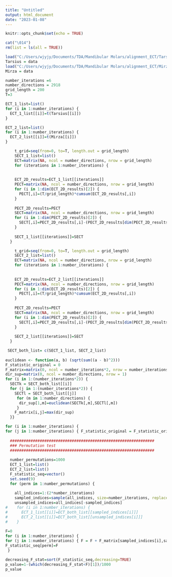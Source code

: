 ---
title: "Untitled"
output: html_document
date: "2023-01-08"
---

```{r setup, include=FALSE}
knitr::opts_chunk$set(echo = TRUE)
```

```{r}
cat("\014")
rm(list = ls(all = TRUE))
```

```{r}
load("C:/Users/wjyjy/Documents/TDA/Mandibular Molars/alignment_ECT/Tarsius.RData")
Tarsius = data
load("C:/Users/wjyjy/Documents/TDA/Mandibular Molars/alignment_ECT/Mirza.RData")
Mirza = data
```

```{r}
number_iterations =6
number_directions = 2918
grid_length = 200
T=3
```

```{r}
ECT_1_list=list()
for (i in 1:number_iterations) {
  ECT_1_list[[i]]=t(Tarsius[[i]])
}

ECT_2_list=list()
for (i in 1:number_iterations) {
  ECT_2_list[[i]]=t(Mirza[[i]])
}
```


```{r}
    t_grid=seq(from=0, to=T, length.out = grid_length)
    SECT_1_list=list()
    ECT=matrix(NA, ncol = number_directions, nrow = grid_length)
    for (iterations in 1:number_iterations) {
    
    
    ECT_2D_results=ECT_1_list[[iterations]]
    PECT=matrix(NA, ncol = number_directions, nrow = grid_length)
    for (i in 1:dim(ECT_2D_results)[2]) {
      PECT[,i]=(T/grid_length)*cumsum(ECT_2D_results[,i])
    }
    
    PECT_2D_results=PECT
    SECT=matrix(NA, ncol = number_directions, nrow = grid_length)
    for (i in 1:dim(PECT_2D_results)[2]) {
      SECT[,i]=PECT_2D_results[,i]-(PECT_2D_results[dim(PECT_2D_results)[1],i]/T)*t_grid
    }
    
    SECT_1_list[[iterations]]=SECT
  }
```


```{r}
    t_grid=seq(from=0, to=T, length.out = grid_length)
    SECT_2_list=list()
    ECT=matrix(NA, ncol = number_directions, nrow = grid_length)
    for (iterations in 1:number_iterations) {
    
    
    ECT_2D_results=ECT_2_list[[iterations]]
    PECT=matrix(NA, ncol = number_directions, nrow = grid_length)
    for (i in 1:dim(ECT_2D_results)[2]) {
      PECT[,i]=(T/grid_length)*cumsum(ECT_2D_results[,i])
    }
    
    PECT_2D_results=PECT
    SECT=matrix(NA, ncol = number_directions, nrow = grid_length)
    for (i in 1:dim(PECT_2D_results)[2]) {
      SECT[,i]=PECT_2D_results[,i]-(PECT_2D_results[dim(PECT_2D_results)[1],i]/T)*t_grid
    }
    
    SECT_2_list[[iterations]]=SECT
  }
```


```{r}
 SECT_both_list= c(SECT_1_list, SECT_2_list)
 
euclidean <- function(a, b) (sqrt(sum((a - b)^2)))
F_statistic_original = 0
F_matrix=matrix(0, ncol = number_iterations*2, nrow = number_iterations*2)
dir_sup=matrix(0, ncol = number_directions, nrow = 1)
for (i in 1:(number_iterations*2)) {
  SECTk = SECT_both_list[[i]]
  for (j in 1:(number_iterations*2)) {
    SECTl = SECT_both_list[[j]]
     for (m in 1:number_directions) {
      dir_sup[1,m]=euclidean(SECTk[,m],SECTl[,m])
     }
    F_matrix[i,j]=max(dir_sup)
  }}
```


```{r}
for (i in 1:number_iterations) {
for (j in 1:number_iterations) { F_statistic_original = F_statistic_original + F_matrix[i,j] +　F_matrix[i+number_iterations,j+number_iterations]}}
  
  ###############################################################
  ### Permutation test
  ###############################################################
  
  number_permutations=1000
  ECT_1_list=list()
  ECT_2_list=list()
  F_statistic_seq=vector()
  set.seed(9)
  for (perm in 1:number_permutations) {
    
    all_indices=1:(2*number_iterations)
    sampled_indices=sample(all_indices, size=number_iterations, replace = FALSE)
    unsampled_indices=all_indices[-sampled_indices]
#    for (i in 1:number_iterations) {
#      ECT_1_list[[i]]=ECT_both_list[[sampled_indices[i]]]
#      ECT_2_list[[i]]=ECT_both_list[[unsampled_indices[i]]]
#    }
    
F=0   
for (i in 1:number_iterations) {
for (j in 1:number_iterations) { F = F + F_matrix[sampled_indices[i],sampled_indices[j]] +　F_matrix[unsampled_indices[i],unsampled_indices[j]]}}
F_statistic_seq[perm]=F
 }

decreasing_F_stat=sort(F_statistic_seq,decreasing=TRUE)
p_value=1-(which(decreasing_F_stat<F)[1])/1000
p_value
```

